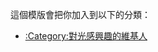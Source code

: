 {{userbox
| id=光
| id-c=#ADFF2F
| info=這是一個光的愛好者。
| info-c=#7FFF00
| border-c=#73B839
}}<includeonly>[[Category:對光感興趣的維基人|{{PAGENAME}}]]</includeonly>
<noinclude>
<p style="clear: both; padding-top: 2em">
這個模版會把你加入到以下的分類：
*[[:Category:對光感興趣的維基人]]
</noinclude>